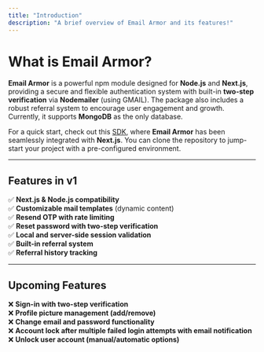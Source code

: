 ```yaml
---
title: "Introduction"
description: "A brief overview of Email Armor and its features!"
---
```


# What is Email Armor?

**Email Armor** is a powerful npm module designed for **Node.js** and **Next.js**, providing a secure and flexible authentication system with built-in **two-step verification** via **Nodemailer** (using GMAIL). The package also includes a robust referral system to encourage user engagement and growth. Currently, it supports **MongoDB** as the only database.

For a quick start, check out this [SDK](https://github.com/Capta1nRaj/email-armor-docs), where **Email Armor** has been seamlessly integrated with **Next.js**. You can clone the repository to jump-start your project with a pre-configured environment.

---

## Features in v1

✅ **Next.js & Node.js compatibility**  
✅ **Customizable mail templates** (dynamic content)  
✅ **Resend OTP with rate limiting**  
✅ **Reset password with two-step verification**  
✅ **Local and server-side session validation**  
✅ **Built-in referral system**  
✅ **Referral history tracking**

---

## Upcoming Features

❌ **Sign-in with two-step verification**  
❌ **Profile picture management (add/remove)**  
❌ **Change email and password functionality**  
❌ **Account lock after multiple failed login attempts with email notification**  
❌ **Unlock user account (manual/automatic options)**